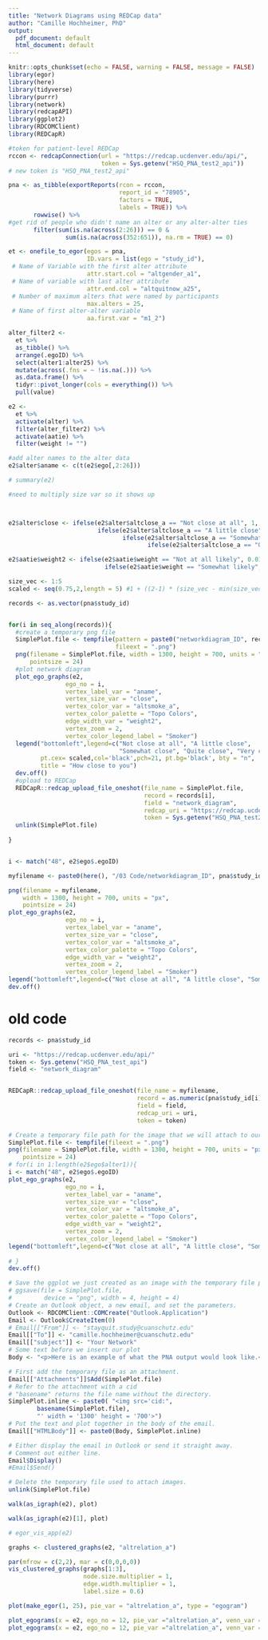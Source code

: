 ```yaml
---
title: "Network Diagrams using REDCap data"
author: "Camille Hochheimer, PhD"
output:
  pdf_document: default
  html_document: default
---
```


```r
knitr::opts_chunk$set(echo = FALSE, warning = FALSE, message = FALSE)
library(egor)
library(here)
library(tidyverse)
library(purrr)
library(network)
library(redcapAPI)
library(ggplot2)
library(RDCOMClient)
library(REDCapR)

#token for patient-level REDCap
rccon <- redcapConnection(url = "https://redcap.ucdenver.edu/api/", 
                          token = Sys.getenv("HSQ_PNA_test2_api"))
# new token is "HSQ_PNA_test2_api"


```


```r
pna <- as_tibble(exportReports(rcon = rccon,
                               report_id = "78905",
                               factors = TRUE,
                               labels = TRUE)) %>% 
       rowwise() %>% 
#get rid of people who didn't name an alter or any alter-alter ties
       filter(sum(is.na(across(2:26))) == 0 & 
                sum(is.na(across(352:651)), na.rm = TRUE) == 0) 

```


```r
et <- onefile_to_egor(egos = pna,
                      ID.vars = list(ego = "study_id"),
 # Name of Variable with the first alter attribute
                      attr.start.col = "altgender_a1",
 # Name of variable with last alter attribute
                      attr.end.col = "altquitnow_a25", 
 # Number of maximum alters that were named by participants
                      max.alters = 25, 
 # Name of first alter-alter variable
                      aa.first.var = "m1_2") 

alter_filter2 <- 
  et %>% 
  as_tibble() %>% 
  arrange(.egoID) %>% 
  select(alter1:alter25) %>% 
  mutate(across(.fns = ~ !is.na(.))) %>% 
  as.data.frame() %>% 
  tidyr::pivot_longer(cols = everything()) %>% 
  pull(value)

e2 <- 
  et %>% 
  activate(alter) %>% 
  filter(alter_filter2) %>% 
  activate(aatie) %>% 
  filter(weight != "")

#add alter names to the alter data
e2$alter$aname <- c(t(e2$ego[,2:26]))

# summary(e2)

```

```r
#need to multiply size var so it shows up



e2$alter$close <- ifelse(e2$alter$altclose_a == "Not close at all", 1,
                         ifelse(e2$alter$altclose_a == "A little close", 2,
                                ifelse(e2$alter$altclose_a == "Somewhat close", 3,
                                       ifelse(e2$alter$altclose_a == "Quite close", 4, 5))))*100

e2$aatie$weight2 <- ifelse(e2$aatie$weight == "Not at all likely", 0.01,
                           ifelse(e2$aatie$weight == "Somewhat likely", 1, 2))

size_vec <- 1:5
scaled <- seq(0.75,2,length = 5) #1 + ((2-1) * (size_vec - min(size_vec) ) / (  max(size_vec) - min(size_vec) ) )


```


```r

records <- as.vector(pna$study_id)


for(i in seq_along(records)){
  #create a temporary png file
  SimplePlot.file <- tempfile(pattern = paste0("networkdiagram_ID", records[i], "_"),
                              fileext = ".png")
  png(filename = SimplePlot.file, width = 1300, height = 700, units = "px",
      pointsize = 24)
  #plot network diagram
  plot_ego_graphs(e2, 
                ego_no = i,
                vertex_label_var = "aname",
                vertex_size_var = "close",
                vertex_color_var = "altsmoke_a",
                vertex_color_palette = "Topo Colors",
                edge_width_var = "weight2",
                vertex_zoom = 2,
                vertex_color_legend_label = "Smoker")
  legend("bottomleft",legend=c("Not close at all", "A little close", 
                               "Somewhat close", "Quite close", "Very close"), 
         pt.cex= scaled,col='black',pch=21, pt.bg='black', bty = "n", 
         title = "How close to you")
  dev.off()
  #upload to REDCap
  REDCapR::redcap_upload_file_oneshot(file_name = SimplePlot.file,
                                      record = records[i],
                                      field = "network_diagram",
                                      redcap_uri = "https://redcap.ucdenver.edu/api/",
                                      token = Sys.getenv("HSQ_PNA_test2_api"))
  unlink(SimplePlot.file)
  
}



```


```r
i <- match("48", e2$ego$.egoID)

myfilename <- paste0(here(), "/03 Code/networkdiagram_ID", pna$study_id[i], ".png", sep = "")

png(filename = myfilename, 
    width = 1300, height = 700, units = "px",
    pointsize = 24)
plot_ego_graphs(e2, 
                ego_no = i,
                vertex_label_var = "aname",
                vertex_size_var = "close",
                vertex_color_var = "altsmoke_a",
                vertex_color_palette = "Topo Colors",
                edge_width_var = "weight2",
                vertex_zoom = 2,
                vertex_color_legend_label = "Smoker")
legend("bottomleft",legend=c("Not close at all", "A little close", "Somewhat close", "Quite close", "Very close"), pt.cex= scaled,col='black',pch=21, pt.bg='black', bty = "n", title = "How close to you")
dev.off()


```

# old code

```r
records <- pna$study_id

uri <- "https://redcap.ucdenver.edu/api/"
token <- Sys.getenv("HSQ_PNA_test_api")
field <- "network_diagram"


REDCapR::redcap_upload_file_oneshot(file_name = myfilename,
                                    record = as.numeric(pna$study_id[i]),
                                    field = field,
                                    redcap_uri = uri,
                                    token = token)
```

```r
# Create a temporary file path for the image that we will attach to our email
SimplePlot.file <- tempfile(fileext = ".png")
png(filename = SimplePlot.file, width = 1300, height = 700, units = "px", 
    pointsize = 24)
# for(i in 1:length(e2$ego$alter1)){
i <- match("48", e2$ego$.egoID)
plot_ego_graphs(e2, 
                ego_no = i,
                vertex_label_var = "aname",
                vertex_size_var = "close",
                vertex_color_var = "altsmoke_a",
                vertex_color_palette = "Topo Colors",
                edge_width_var = "weight2",
                vertex_zoom = 2,
                vertex_color_legend_label = "Smoker")
legend("bottomleft",legend=c("Not close at all", "A little close", "Somewhat close", "Quite close", "Very close"), pt.cex= scaled,col='black',pch=21, pt.bg='black', bty = "n", title = "How close to you")
  
# }  
dev.off()

# Save the ggplot we just created as an image with the temporary file path
# ggsave(file = SimplePlot.file,
#         device = "png", width = 4, height = 4)
# Create an Outlook object, a new email, and set the parameters.
Outlook <- RDCOMClient::COMCreate("Outlook.Application")
Email <- Outlook$CreateItem(0)
# Email[["From"]] <- "stayquit.study@cuanschutz.edu"
Email[["To"]] <- "camille.hochheimer@cuanschutz.edu"
Email[["subject"]] <- "Your Network"
# Some text before we insert our plot
Body <- "<p>Here is an example of what the PNA output would look like.</p>"

# First add the temporary file as an attachment.
Email[["Attachments"]]$Add(SimplePlot.file)
# Refer to the attachment with a cid
# "basename" returns the file name without the directory.
SimplePlot.inline <- paste0( "<img src='cid:",
        basename(SimplePlot.file),
        "' width = '1300' height = '700'>")
# Put the text and plot together in the body of the email.
Email[["HTMLBody"]] <- paste0(Body, SimplePlot.inline)

# Either display the email in Outlook or send it straight away.
# Comment out either line.
Email$Display()
#Email$Send()

# Delete the temporary file used to attach images.
unlink(SimplePlot.file)
```


```r
walk(as_igraph(e2), plot)
```



```r
walk(as_igraph(e2)[1], plot)

# egor_vis_app(e2)

graphs <- clustered_graphs(e2, "altrelation_a")

par(mfrow = c(2,2), mar = c(0,0,0,0))
vis_clustered_graphs(graphs[1:3],
                     node.size.multiplier = 1,
                     edge.width.multiplier = 1,
                     label.size = 0.6)

plot(make_egor(1, 25), pie_var = "altrelation_a", type = "egogram")

plot_egograms(x = e2, ego_no = 12, pie_var ="altrelation_a", venn_var = "altintfreq_a")
plot_egograms(x = e2, ego_no = 12, pie_var ="altrelation_a", venn_var = "altsmoke")

```
